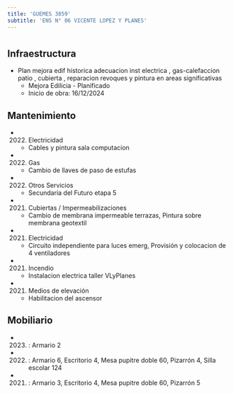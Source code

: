 ```yaml
---
title: 'GUEMES 3859'
subtitle: 'ENS N° 06 VICENTE LOPEZ Y PLANES'
---
```


#
## Infraestructura

* Plan mejora edif historica adecuacion  inst electrica , gas-calefaccion patio , cubierta , reparacion revoques y pintura en areas significativas 
    + Mejora Edilicia - Planificado 
    + Inicio de obra: 16/12/2024 






## Mantenimiento

*  (2022) Electricidad 
    + Cables y pintura sala computacion

*  (2022) Gas 
    + Cambio de llaves de paso de estufas

*  (2022) Otros Servicios 
    + Secundaria del Futuro etapa 5

*  (2021) Cubiertas / Impermeabilizaciones 
    + Cambio de membrana impermeable terrazas, Pintura sobre membrana geotextil

*  (2021) Electricidad 
    + Circuito independiente para luces emerg, Provisión y colocacion de 4 ventiladores

*  (2021) Incendio 
    + Instalacion electrica taller VLyPlanes

*  (2021) Medios de elevación 
    + Habilitacion del ascensor





## Mobiliario

*  (2023) : Armario 2 

*  (2022) : Armario 6, Escritorio 4, Mesa pupitre doble 60, Pizarrón 4, Silla escolar 124 

*  (2021) : Armario 3, Escritorio 4, Mesa pupitre doble 60, Pizarrón 5 



